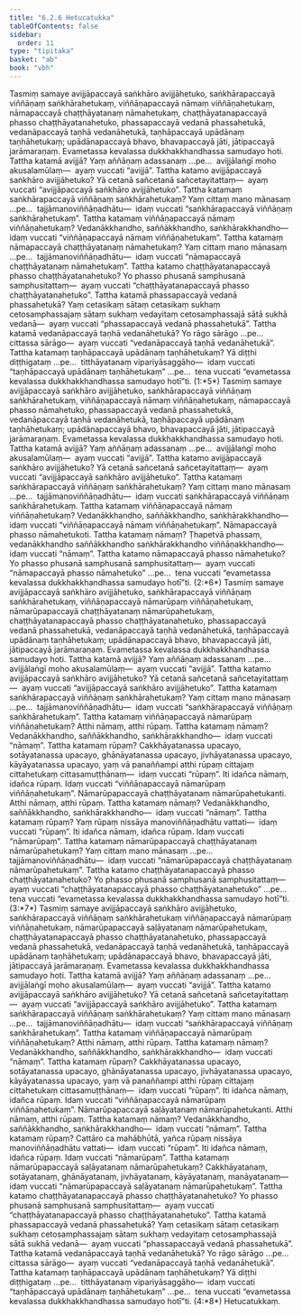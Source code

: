 ```yaml
---
title: "6.2.6 Hetucatukka"
tableOfContents: false
sidebar:
  order: 11
type: "tipitaka"
basket: "ab"
book: "vbh"
---
```



<DynamicBreadcrumb />

<Division number="256" book="vbh" bookNo="30" page="154">

<Paragraph number="1027" book="vbh">
Tasmiṃ samaye avijjāpaccayā saṅkhāro avijjāhetuko, saṅkhārapaccayā viññāṇaṃ saṅkhārahetukaṃ, viññāṇapaccayā nāmaṃ viññāṇahetukaṃ, nāmapaccayā chaṭṭhāyatanaṃ nāmahetukaṃ, chaṭṭhāyatanapaccayā phasso chaṭṭhāyatanahetuko, phassapaccayā vedanā phassahetukā, vedanāpaccayā taṇhā vedanāhetukā, taṇhāpaccayā upādānaṃ taṇhāhetukaṃ; upādānapaccayā bhavo, bhavapaccayā jāti, jātipaccayā jarāmaraṇaṃ. Evametassa kevalassa dukkhakkhandhassa samudayo hoti.
</Paragraph>

</Division>
<Division number="257" book="vbh" bookNo="30" page="155">

<Paragraph number="1028" book="vbh">
Tattha katamā avijjā? Yaṃ aññāṇaṃ adassanaṃ …pe…  avijjālaṅgī moho akusalamūlaṃ—  ayaṃ vuccati “avijjā”.
</Paragraph>

<Paragraph number="1029" book="vbh">
Tattha katamo avijjāpaccayā saṅkhāro avijjāhetuko? Yā cetanā sañcetanā sañcetayitattaṃ—  ayaṃ vuccati “avijjāpaccayā saṅkhāro avijjāhetuko”.
</Paragraph>

<Paragraph number="1030" book="vbh">
Tattha katamaṃ saṅkhārapaccayā viññāṇaṃ saṅkhārahetukaṃ? Yaṃ cittaṃ mano mānasaṃ …pe…  tajjāmanoviññāṇadhātu—  idaṃ vuccati “saṅkhārapaccayā viññāṇaṃ saṅkhārahetukaṃ”.
</Paragraph>

<Paragraph number="1031" book="vbh">
Tattha katamaṃ viññāṇapaccayā nāmaṃ viññāṇahetukaṃ? Vedanākkhandho, saññākkhandho, saṅkhārakkhandho—  idaṃ vuccati “viññāṇapaccayā nāmaṃ viññāṇahetukaṃ”.
</Paragraph>

<Paragraph number="1032" book="vbh">
Tattha katamaṃ nāmapaccayā chaṭṭhāyatanaṃ nāmahetukaṃ? Yaṃ cittaṃ mano mānasaṃ …pe…  tajjāmanoviññāṇadhātu—  idaṃ vuccati “nāmapaccayā chaṭṭhāyatanaṃ nāmahetukaṃ”.
</Paragraph>

<Paragraph number="1033" book="vbh">
Tattha katamo chaṭṭhāyatanapaccayā phasso chaṭṭhāyatanahetuko? Yo phasso phusanā samphusanā samphusitattaṃ—  ayaṃ vuccati “chaṭṭhāyatanapaccayā phasso chaṭṭhāyatanahetuko”.
</Paragraph>

<Paragraph number="1034" book="vbh">
Tattha katamā phassapaccayā vedanā phassahetukā? Yaṃ cetasikaṃ sātaṃ cetasikaṃ sukhaṃ cetosamphassajaṃ sātaṃ sukhaṃ vedayitaṃ cetosamphassajā sātā sukhā vedanā—  ayaṃ vuccati “phassapaccayā vedanā phassahetukā”.
</Paragraph>

<Paragraph number="1035" book="vbh">
Tattha katamā vedanāpaccayā taṇhā vedanāhetukā? Yo rāgo sārāgo …pe…  cittassa sārāgo—  ayaṃ vuccati “vedanāpaccayā taṇhā vedanāhetukā”.
</Paragraph>

<Paragraph number="1036" book="vbh">
Tattha katamaṃ taṇhāpaccayā upādānaṃ taṇhāhetukaṃ? Yā diṭṭhi diṭṭhigataṃ …pe…  titthāyatanaṃ vipariyāsaggāho—  idaṃ vuccati “taṇhāpaccayā upādānaṃ taṇhāhetukaṃ” …pe…  tena vuccati “evametassa kevalassa dukkhakkhandhassa samudayo hotī”ti. (1:*5*)
</Paragraph>

</Division>
<Division number="258" book="vbh" bookNo="30" page="156">

<Paragraph number="1037" book="vbh">
Tasmiṃ samaye avijjāpaccayā saṅkhāro avijjāhetuko, saṅkhārapaccayā viññāṇaṃ saṅkhārahetukaṃ, viññāṇapaccayā nāmaṃ viññāṇahetukaṃ, nāmapaccayā phasso nāmahetuko, phassapaccayā vedanā phassahetukā, vedanāpaccayā taṇhā vedanāhetukā, taṇhāpaccayā upādānaṃ taṇhāhetukaṃ; upādānapaccayā bhavo, bhavapaccayā jāti, jātipaccayā jarāmaraṇaṃ. Evametassa kevalassa dukkhakkhandhassa samudayo hoti.
</Paragraph>

</Division>
<Division number="259" book="vbh" bookNo="30" page="156">

<Paragraph number="1038" book="vbh">
Tattha katamā avijjā? Yaṃ aññāṇaṃ adassanaṃ …pe…  avijjālaṅgī moho akusalamūlaṃ—  ayaṃ vuccati “avijjā”.
</Paragraph>

<Paragraph number="1039" book="vbh">
Tattha katamo avijjāpaccayā saṅkhāro avijjāhetuko? Yā cetanā sañcetanā sañcetayitattaṃ—  ayaṃ vuccati “avijjāpaccayā saṅkhāro avijjāhetuko”.
</Paragraph>

<Paragraph number="1040" book="vbh">
Tattha katamaṃ saṅkhārapaccayā viññāṇaṃ saṅkhārahetukaṃ? Yaṃ cittaṃ mano mānasaṃ …pe…  tajjāmanoviññāṇadhātu—  idaṃ vuccati saṅkhārapaccayā viññāṇaṃ saṅkhārahetukaṃ.
</Paragraph>

<Paragraph number="1041" book="vbh">
Tattha katamaṃ viññāṇapaccayā nāmaṃ viññāṇahetukaṃ? Vedanākkhandho, saññākkhandho, saṅkhārakkhandho—  idaṃ vuccati “viññāṇapaccayā nāmaṃ viññāṇahetukaṃ”.
</Paragraph>

<Paragraph number="1042" book="vbh">
Nāmapaccayā phasso nāmahetukoti. Tattha katamaṃ nāmaṃ? Ṭhapetvā phassaṃ, vedanākkhandho saññākkhandho saṅkhārakkhandho viññāṇakkhandho—  idaṃ vuccati “nāmaṃ”.
</Paragraph>

<Paragraph number="1043" book="vbh">
Tattha katamo nāmapaccayā phasso nāmahetuko? Yo phasso phusanā samphusanā samphusitattaṃ—  ayaṃ vuccati “nāmapaccayā phasso nāmahetuko” …pe…  tena vuccati “evametassa kevalassa dukkhakkhandhassa samudayo hotī”ti. (2:*6*)
</Paragraph>

</Division>
<Division number="260" book="vbh" bookNo="30" page="156">

<Paragraph number="1044" book="vbh">
Tasmiṃ samaye avijjāpaccayā saṅkhāro avijjāhetuko, saṅkhārapaccayā viññāṇaṃ saṅkhārahetukaṃ, viññāṇapaccayā nāmarūpaṃ viññāṇahetukaṃ, nāmarūpapaccayā chaṭṭhāyatanaṃ nāmarūpahetukaṃ, chaṭṭhāyatanapaccayā phasso chaṭṭhāyatanahetuko, phassapaccayā vedanā phassahetukā, vedanāpaccayā taṇhā vedanāhetukā, taṇhāpaccayā upādānaṃ taṇhāhetukaṃ; upādānapaccayā bhavo, bhavapaccayā jāti, jātipaccayā jarāmaraṇaṃ. Evametassa kevalassa dukkhakkhandhassa samudayo hoti.
</Paragraph>

</Division>
<Division number="261" book="vbh" bookNo="30" page="157">

<Paragraph number="1045" book="vbh">
Tattha katamā avijjā? Yaṃ aññāṇaṃ adassanaṃ …pe…  avijjālaṅgī moho akusalamūlaṃ—  ayaṃ vuccati “avijjā”.
</Paragraph>

<Paragraph number="1046" book="vbh">
Tattha katamo avijjāpaccayā saṅkhāro avijjāhetuko? Yā cetanā sañcetanā sañcetayitattaṃ—  ayaṃ vuccati “avijjāpaccayā saṅkhāro avijjāhetuko”.
</Paragraph>

<Paragraph number="1047" book="vbh">
Tattha katamaṃ saṅkhārapaccayā viññāṇaṃ saṅkhārahetukaṃ? Yaṃ cittaṃ mano mānasaṃ …pe…  tajjāmanoviññāṇadhātu—  idaṃ vuccati “saṅkhārapaccayā viññāṇaṃ saṅkhārahetukaṃ”.
</Paragraph>

<Paragraph number="1048" book="vbh">
Tattha katamaṃ viññāṇapaccayā nāmarūpaṃ viññāṇahetukaṃ? Atthi nāmaṃ, atthi rūpaṃ. Tattha katamaṃ nāmaṃ? Vedanākkhandho, saññākkhandho, saṅkhārakkhandho—  idaṃ vuccati “nāmaṃ”. Tattha katamaṃ rūpaṃ? Cakkhāyatanassa upacayo, sotāyatanassa upacayo, ghānāyatanassa upacayo, jivhāyatanassa upacayo, kāyāyatanassa upacayo, yaṃ vā panaññampi atthi rūpaṃ cittajaṃ cittahetukaṃ cittasamuṭṭhānaṃ—  idaṃ vuccati “rūpaṃ”. Iti idañca nāmaṃ, idañca rūpaṃ. Idaṃ vuccati “viññāṇapaccayā nāmarūpaṃ viññāṇahetukaṃ”.
</Paragraph>

<Paragraph number="1049" book="vbh">
Nāmarūpapaccayā chaṭṭhāyatanaṃ nāmarūpahetukanti. Atthi nāmaṃ, atthi rūpaṃ. Tattha katamaṃ nāmaṃ? Vedanākkhandho, saññākkhandho, saṅkhārakkhandho—  idaṃ vuccati “nāmaṃ”. Tattha katamaṃ rūpaṃ? Yaṃ rūpaṃ nissāya manoviññāṇadhātu vattati—  idaṃ vuccati “rūpaṃ”. Iti idañca nāmaṃ, idañca rūpaṃ. Idaṃ vuccati “nāmarūpaṃ”.
</Paragraph>

<Paragraph number="1050" book="vbh">
Tattha katamaṃ nāmarūpapaccayā chaṭṭhāyatanaṃ nāmarūpahetukaṃ? Yaṃ cittaṃ mano mānasaṃ …pe…  tajjāmanoviññāṇadhātu—  idaṃ vuccati “nāmarūpapaccayā chaṭṭhāyatanaṃ nāmarūpahetukaṃ”.
</Paragraph>

<Paragraph number="1051" book="vbh">
Tattha katamo chaṭṭhāyatanapaccayā phasso chaṭṭhāyatanahetuko? Yo phasso phusanā samphusanā samphusitattaṃ—  ayaṃ vuccati “chaṭṭhāyatanapaccayā phasso chaṭṭhāyatanahetuko” …pe…  tena vuccati “evametassa kevalassa dukkhakkhandhassa samudayo hotī”ti. (3:*7*)
</Paragraph>

</Division>
<Division number="262" book="vbh" bookNo="30" page="158">

<Paragraph number="1052" book="vbh">
Tasmiṃ samaye avijjāpaccayā saṅkhāro avijjāhetuko, saṅkhārapaccayā viññāṇaṃ saṅkhārahetukaṃ viññāṇapaccayā nāmarūpaṃ viññāṇahetukaṃ, nāmarūpapaccayā saḷāyatanaṃ nāmarūpahetukaṃ, chaṭṭhāyatanapaccayā phasso chaṭṭhāyatanahetuko, phassapaccayā vedanā phassahetukā, vedanāpaccayā taṇhā vedanāhetukā, taṇhāpaccayā upādānaṃ taṇhāhetukaṃ; upādānapaccayā bhavo, bhavapaccayā jāti, jātipaccayā jarāmaraṇaṃ. Evametassa kevalassa dukkhakkhandhassa samudayo hoti.
</Paragraph>

</Division>
<Division number="263" book="vbh" bookNo="30" page="158">

<Paragraph number="1053" book="vbh">
Tattha katamā avijjā? Yaṃ aññāṇaṃ adassanaṃ …pe…  avijjālaṅgī moho akusalamūlaṃ—  ayaṃ vuccati “avijjā”.
</Paragraph>

<Paragraph number="1054" book="vbh">
Tattha katamo avijjāpaccayā saṅkhāro avijjāhetuko? Yā cetanā sañcetanā sañcetayitattaṃ—  ayaṃ vuccati “avijjāpaccayā saṅkhāro avijjāhetuko”.
</Paragraph>

<Paragraph number="1055" book="vbh">
Tattha katamaṃ saṅkhārapaccayā viññāṇaṃ saṅkhārahetukaṃ? Yaṃ cittaṃ mano mānasaṃ …pe…  tajjāmanoviññāṇadhātu—  idaṃ vuccati “saṅkhārapaccayā viññāṇaṃ saṅkhārahetukaṃ”.
</Paragraph>

<Paragraph number="1056" book="vbh">
Tattha katamaṃ viññāṇapaccayā nāmarūpaṃ viññāṇahetukaṃ? Atthi nāmaṃ, atthi rūpaṃ. Tattha katamaṃ nāmaṃ? Vedanākkhandho, saññākkhandho, saṅkhārakkhandho—  idaṃ vuccati “nāmaṃ”. Tattha katamaṃ rūpaṃ? Cakkhāyatanassa upacayo, sotāyatanassa upacayo, ghānāyatanassa upacayo, jivhāyatanassa upacayo, kāyāyatanassa upacayo, yaṃ vā panaññampi atthi rūpaṃ cittajaṃ cittahetukaṃ cittasamuṭṭhānaṃ—  idaṃ vuccati “rūpaṃ”. Iti idañca nāmaṃ, idañca rūpaṃ. Idaṃ vuccati “viññāṇapaccayā nāmarūpaṃ viññāṇahetukaṃ”.
</Paragraph>

<Paragraph number="1057" book="vbh">
Nāmarūpapaccayā saḷāyatanaṃ nāmarūpahetukanti. Atthi nāmaṃ, atthi rūpaṃ. Tattha katamaṃ nāmaṃ? Vedanākkhandho, saññākkhandho, saṅkhārakkhandho—  idaṃ vuccati “nāmaṃ”. Tattha katamaṃ rūpaṃ? Cattāro ca mahābhūtā, yañca rūpaṃ nissāya manoviññāṇadhātu vattati—  idaṃ vuccati “rūpaṃ”. Iti idañca nāmaṃ, idañca rūpaṃ. Idaṃ vuccati “nāmarūpaṃ”.
</Paragraph>

<Paragraph number="1058" book="vbh">
Tattha katamaṃ nāmarūpapaccayā saḷāyatanaṃ nāmarūpahetukaṃ? Cakkhāyatanaṃ, sotāyatanaṃ, ghānāyatanaṃ, jivhāyatanaṃ, kāyāyatanaṃ, manāyatanaṃ—  idaṃ vuccati “nāmarūpapaccayā saḷāyatanaṃ nāmarūpahetukaṃ”.
</Paragraph>

<Paragraph number="1059" book="vbh">
Tattha katamo chaṭṭhāyatanapaccayā phasso chaṭṭhāyatanahetuko? Yo phasso phusanā samphusanā samphusitattaṃ—  ayaṃ vuccati “chaṭṭhāyatanapaccayā phasso chaṭṭhāyatanahetuko”.
</Paragraph>

<Paragraph number="1060" book="vbh">
Tattha katamā phassapaccayā vedanā phassahetukā? Yaṃ cetasikaṃ sātaṃ cetasikaṃ sukhaṃ cetosamphassajaṃ sātaṃ sukhaṃ vedayitaṃ cetosamphassajā sātā sukhā vedanā—  ayaṃ vuccati “phassapaccayā vedanā phassahetukā”.
</Paragraph>

<Paragraph number="1061" book="vbh">
Tattha katamā vedanāpaccayā taṇhā vedanāhetukā? Yo rāgo sārāgo …pe…  cittassa sārāgo—  ayaṃ vuccati “vedanāpaccayā taṇhā vedanāhetukā”.
</Paragraph>

<Paragraph number="1062" book="vbh">
Tattha katamaṃ taṇhāpaccayā upādānaṃ taṇhāhetukaṃ? Yā diṭṭhi diṭṭhigataṃ …pe…  titthāyatanaṃ vipariyāsaggāho—  idaṃ vuccati “taṇhāpaccayā upādānaṃ taṇhāhetukaṃ” …pe…  tena vuccati “evametassa kevalassa dukkhakkhandhassa samudayo hotī”ti. (4:*8*)

</Paragraph>
</Division>

<Paragraph number="1063" type="center" book="vbh">
Hetucatukkaṃ.
</Paragraph>